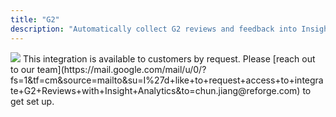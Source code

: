 ```yaml
---
title: "G2"
description: "Automatically collect G2 reviews and feedback into Insights to monitor trends and sentiment from product reviewers."
---
```


<Frame>
  <img
    src="/images/G2.png"
    style={{ width:"100%" }}
  />
</Frame>

<Info>
  This integration is available to customers by request. Please [reach out to our team](https://mail.google.com/mail/u/0/?fs=1&tf=cm&source=mailto&su=I%27d+like+to+request+access+to+integrate+G2+Reviews+with+Insight+Analytics&to=chun.jiang@reforge.com) to get set up.
</Info>